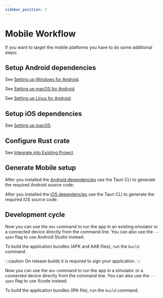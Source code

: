 ```yaml
---
sidebar_position: 3
---
```



# Mobile Workflow

If you want to target the mobile platforms you have to do some additional steps:

## Setup Android dependencies

<Tabs groupId="os">
  <TabItem value="windows" label="Windows">

See [Setting up Windows for Android].

  </TabItem>

  <TabItem value="macos" label="macOS">

See [Setting up macOS for Android].

  </TabItem>

  <TabItem value="linux" label="Linux">

See [Setting up Linux for Android].

  </TabItem>
</Tabs>

## Setup iOS dependencies

See [Setting up macOS].

## Configure Rust crate

See [Integrate into Existing Project].

## Generate Mobile setup

<Tabs groupId="platform">
  <TabItem value="android" label="Android">

After you installed the [Android dependencies](#setup-android-dependencies) use the Tauri CLI to generate the required Android source code:

<Command name="android init" />

  </TabItem>

  <TabItem value="ios" label="iOS">

After you installed the [iOS dependencies](#setup-ios-dependencies) use the Tauri CLI to generate the required iOS source code:

<Command name="ios init" />

  </TabItem>
</Tabs>

## Development cycle

<Tabs groupId="platform">
  <TabItem value="android" label="Android">

Now you can use the `dev` command to run the app in an existing emulator or a connected device directly from the command line.
You can also use the `--open` flag to use Android Studio instead.

<Command name="android dev [--open]" />

To build the application bundles (APK and AAB files), run the `build` command.

:::caution
On release builds it is required to sign your application.
:::

<Command name="android build" />

  </TabItem>

  <TabItem value="ios" label="iOS">

Now you can use the `dev` command to run the app in a simulator or a connected device directly from the command line.
You can also use the `--open` flag to use Xcode instead.

<Command name="ios dev [--open]" />

To build the application bundles (IPA file), run the `build` command.

<Command name="ios build" />

  </TabItem>
</Tabs>

[integrate into existing project]: ./integrate.mdx
[setting up windows for android]: ../../guides/getting-started/prerequisites/windows.md#android
[setting up macos for android]: ../../guides/getting-started/prerequisites/macos.md#android
[setting up linux for android]: ../../guides/getting-started/prerequisites/linux.md#android
[setting up macos]: ../../guides/getting-started/prerequisites/macos.md
